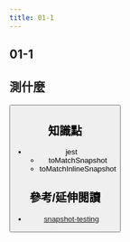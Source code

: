 ```yaml
---
title: 01-1
---
```



## 01-1

## 測什麼


<Button />

## 知識點

- jest
  - toMatchSnapshot
  - toMatchInlineSnapshot

 
## 參考/延伸閱讀
- [snapshot-testing](https://jestjs.io/docs/snapshot-testing)

  